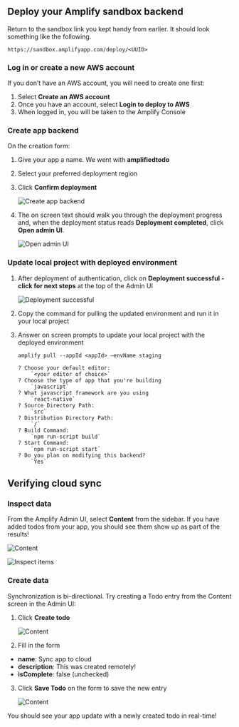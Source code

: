 ## Deploy your Amplify sandbox backend

Return to the sandbox link you kept handy from earlier. It should look something like the following.

```
https://sandbox.amplifyapp.com/deploy/<UUID>
```

### Log in or create a new AWS account

If you don’t have an AWS account, you will need to create one first:
1. Select **Create an AWS account**
2. Once you have an account, select **Login to deploy to AWS**
3. When logged in, you will be taken to the Amplify Console

### Create app backend
On the creation form:
<!-- // spell-checker: disable-next-line -->
1. Give your app a name. We went with **amplifiedtodo**
2. Select your preferred deployment region
3. Click **Confirm deployment**

    ![Create app backend](/images/lib/getting-started/reactnative/connect-to-cloud-create-app-backend.png)

4. The on screen text should walk you through the deployment progress and, when the deployment status reads **Deployment completed**, click **Open admin UI**.

    ![Open admin UI](/images/lib/getting-started/reactnative/connect-to-cloud-open-admin-ui.png)

### Update local project with deployed environment

1. After deployment of authentication, click on **Deployment successful - click for next steps** at the top of the Admin UI

    ![Deployment successful](/images/lib/getting-started/reactnative/add-api-add-authentication-deployment-successful.png)

2. Copy the command for pulling the updated environment and run it in your local project
3. Answer on screen prompts to update your local project with the deployed environment

    ```
    amplify pull --appId <appId> —envName staging

    ? Choose your default editor:
        `<your editor of choice>`
    ? Choose the type of app that you're building
        `javascript`
    ? What javascript framework are you using
        `react-native`
    ? Source Directory Path:
        `src`
    ? Distribution Directory Path:
        `/`
    ? Build Command:
        `npm run-script build`
    ? Start Command:
        `npm run-script start`
    ? Do you plan on modifying this backend?
        `Yes`
    ```

## Verifying cloud sync

### Inspect data

From the Amplify Admin UI, select **Content** from the sidebar. If you have added todos from your app, you should see them show up as part of the results!

![Content](/images/lib/getting-started/reactnative/add-api-verify-sync-sidebar.png)

![Inspect items](/images/lib/getting-started/reactnative/add-api-verify-sync-inspect-items.png)

### Create data

Synchronization is bi-directional. Try creating a Todo entry from the Content screen in the Admin UI:
1. Click **Create todo**

    ![Content](/images/lib/getting-started/reactnative/add-api-verify-sync-create-todo.png)

2. Fill in the form
  - **name**: Sync app to cloud
  - **description**: This was created remotely!
  - **isComplete**: false (unchecked)
3. Click **Save Todo** on the form to save the new entry

    ![Content](/images/lib/getting-started/reactnative/add-api-verify-sync-save-todo.png)

You should see your app update with a newly created todo in real-time!
